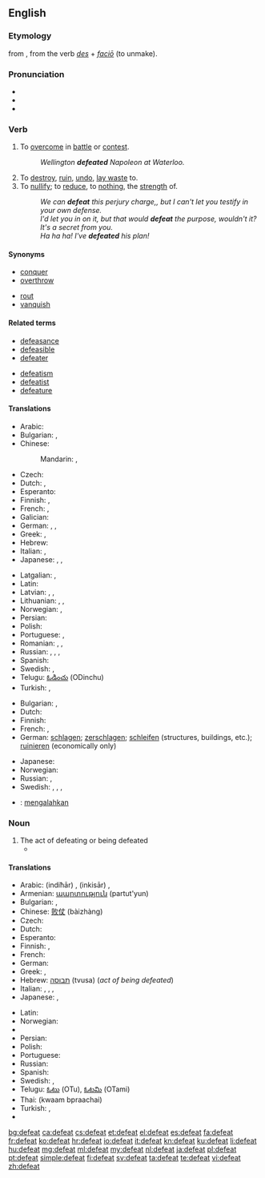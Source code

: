 ==English==

===Etymology===
from {{etyl|fro}} {{term|desfait|lang=fr}}, from the verb {{term|desfaire|lang=fro}} {{etyl|la}} ''[[des]]'' + ''[[facio#Latin|faciō]]'' (to unmake).

===Pronunciation===
* {{IPA|/dɪˈfiːt/}}
* {{audio|en-us-defeat.ogg|Audio (US)}}
* {{rhymes|iːt}}

===Verb===
{{en-verb}} {{transitive}}

# To [[overcome]] in [[battle]] or [[contest]].
#: ''Wellington '''defeated''' Napoleon at Waterloo.''
# To [[destroy]], [[ruin]], [[undo]], [[lay waste]] to.{{rfex}}
# To [[nullify]]; to [[reduce]], to [[nothing]], the [[strength]] of.
#: ''We can '''defeat''' this perjury charge,, but I can't let you testify in your own defense.''
#: ''I'd let you in on it, but that would '''defeat''' the purpose, wouldn't it? It's a secret from you.''
#: ''Ha ha ha! I've '''defeated''' his plan!''

====Synonyms====
{{syn-top}}
* [[conquer]]
* [[overthrow]]
{{syn-mid}}
* [[rout]]
* [[vanquish]]
{{syn-bottom}}

====Related terms====
{{rel-top}}
* [[defeasance]]
* [[defeasible]]
* [[defeater]]
{{rel-mid}}
* [[defeatism]]
* [[defeatist]]
* [[defeature]]
{{rel-bottom}}

====Translations====
{{trans-top|to overcome in battle or contest}}
* Arabic: {{t|ar|غلب|tr=ġálaba}}
* Bulgarian: {{t|bg|разбивам}},  {{t+|bg|побеждавам}}
* Chinese:
*: Mandarin: {{t|cmn|打敗|sc=Hani}},  {{t|cmn|打败|tr=dǎbài|sc=Hani}}
* Czech: {{t-|cs|porazit}}
* Dutch: {{t+|nl|verslaan}}, {{t+|nl|overwinnen}}
* Esperanto: {{t|eo|vinki}}
* Finnish: {{t+|fi|voittaa}}, {{t-|fi|päihittää}}
* French: {{t+|fr|défaire}}, {{t+|fr|vaincre}}
* Galician: {{t+|gl|vencer|xs=Galician}}
* German: {{t+|de|schlagen}}, {{t+|de|besiegen}}, {{t|de|niederringen}}
* Greek: {{t+|el|νικώ|tr=nikó}}, {{t+|el|ανατρέπω|tr=anatrépo}}
* Hebrew: {{t-|he|הביס|tr=hevís}}
* Italian: {{t+|it|sconfiggere}}, {{t+|it|battere}}
* Japanese: {{t-|ja|負かす|tr=まかす, makasu}}, {{t-|ja|やっつける|tr=yattsukeru}},
{{trans-mid}}
* Latgalian: {{tø|ltg|īveikt}}, {{tø|ltg|puorveikt}}
* Latin: {{t-|la|vincere}}
* Latvian: {{t|lv|uzvarēt}}, {{t|lv|sakaut}}, {{t|lv|uzveikt}}
* Lithuanian: {{t|lt|nugalėti}}, {{t|lt|įveikti}}, {{t|lt|sukauti}}
* Norwegian: {{t|no|overvinne}}, {{t|no|beseire}}
* Persian: {{t|fa|شکست دادن|tr=šekast dâdan|sc=fa-Arab}}
* Polish: {{t+|pl|pokonać}}
* Portuguese: {{t-|pt|derrotar}}, {{t|pt|vencer}}
* Romanian: {{t+|ro|învinge}},  {{t-|ro|înfrânge}},  {{t-|ro|bate}}
* Russian: {{t|ru|побеждать|tr=pobeždát’}} {{impf}}, {{t+|ru|победить|tr=pobedít’}} {{pf.}}, {{t|ru|разбивать|tr=razbivát’|sc=Cyrl}} {{impf}}, {{t|ru|разбить|tr=razbít’|sc=Cyrl}} {{pf.}}
* Spanish: {{t-|es|derrotar}}
* Swedish: {{t+|sv|besegra}}, {{t+|sv|övervinna}}
* Telugu: [[ఓడించు]] (ODinchu)
* Turkish: {{t+|tr|yenmek}}, {{t|tr|mağlup etmek}}
{{trans-bottom}}

{{trans-top|to destroy}}
* Bulgarian: {{t|bg|разрушавам}},  {{t+|bg|унищожавам}}
* Dutch: {{t+|nl|vernietigen}}
* Finnish: {{t+|fi|tuhota}}
* French: {{t+|fr|détruire}}, {{t+|fr|ruiner}}
* German: [[schlagen]]; [[zerschlagen]]; [[schleifen]] (structures, buildings, etc.); [[ruinieren]] (economically only)
{{trans-mid}}
* Japanese: {{t-|ja|倒す|tr=たおす, taosu}}
* Norwegian: {{t+|no|ødelegge}}
* Russian: {{t|ru|разрушать|tr=razrušát'}} {{impf}}, {{t+|ru|разрушить|tr=razrúšit'}} {{pf.}}
* Swedish: {{t|sv|ödelägga}}, {{t|sv|förstöra}}, {{t|sv|tillintetgöra}}, {{t|sv|ruinera}}
{{trans-bottom}}

{{trans-top|to nullify}}
{{trans-mid}}
{{trans-bottom}}

{{checktrans-top}}
* {{ttbc|id}}: [[mengalahkan]]
{{trans-bottom}}

===Noun===
{{en-noun}}

# The act of defeating or being defeated
#*{{quote-news
|year=2012
|date=May 13
|author=Alistair Magowan
|title=Sunderland 0-1 Man Utd
|work=BBC Sport
|url=http://www.bbc.co.uk/sport/0/football/17973162
|page=
|passage=Two '''defeats''' in five games coming into this contest, and a draw with Everton, ultimately cost Sir Alex Ferguson's side in what became the most extraordinary finale to the league championship since Arsenal beat Liverpool at Anfield in 1989.}}

====Translations====
{{trans-top|the act of defeating or being defeated}}
* Arabic: {{Arab|[[اندحار]]}} (indiħār) {{m}}, {{Arab|[[انكسار]]}} (inkisār) {{m}},  {{t|ar|هزيمة|f|tr=haziima}}
* Armenian: [[պարտություն]] (partut'yun)
* Bulgarian: {{t+|bg|поражение|n}},  {{t|bg|унищожение|n}}
* Chinese: [[败仗]] (bàizhàng)
* Czech: {{t-|cs|porážka|f}}
* Dutch: {{t+|nl|nederlaag}}
* Esperanto: {{t-|eo|malvenko|xs=Esperanto}}
* Finnish: {{t+|fi|tappio}}, {{t-|fi|häviö}}
* French: {{t+|fr|défaite|f}}
* German: {{t+|de|Niederlage|f}}
* Greek: {{t+|el|ήττα|f}}, {{t+|el|ακύρωση|f}}
* Hebrew: [[תבוסה]] (tvusa) {{f}} (''act of being defeated'')
* Italian: {{t-|it|sconfitta|f}}, {{t+|it|disfatta|f}}, {{t+|it|fallimento|m}}, {{t+|it|insuccesso|m}}
* Japanese: {{t|ja|敗北|sc=Jpan}}, {{t|ja|挫折|sc=Jpan}}
{{trans-mid}}
* Latin: {{t-|la|clades|f}}
* Norwegian: {{t|no|nederlag|n}}
* {{trreq|ang}}
* Persian: {{t+|fa|شکست دادن|xs=Persian}}
* Polish: {{t-|pl|porażka|f}}
* Portuguese: {{t+|pt|derrota|f}}
* Russian: {{t+|ru|поражение|n|tr=poražénije}}
* Spanish: {{t-|es|derrota|f}}
* Swedish: {{t|sv|nederlag|n}}, {{t|sv|förlust|c}}
* Telugu: [[ఓటు]] (OTu), [[ఓటమి]] (OTami)
* Thai: {{Thai|[[ความปราชัย]]}} (kwaam bpraachai)
* Turkish: {{t|tr|yenilgi}}, {{t|tr|mağlubiyet}}
* {{trreq|vi}}
{{trans-bottom}}

[[bg:defeat]]
[[ca:defeat]]
[[cs:defeat]]
[[et:defeat]]
[[el:defeat]]
[[es:defeat]]
[[fa:defeat]]
[[fr:defeat]]
[[ko:defeat]]
[[hr:defeat]]
[[io:defeat]]
[[it:defeat]]
[[kn:defeat]]
[[ku:defeat]]
[[li:defeat]]
[[hu:defeat]]
[[mg:defeat]]
[[ml:defeat]]
[[my:defeat]]
[[nl:defeat]]
[[ja:defeat]]
[[pl:defeat]]
[[pt:defeat]]
[[simple:defeat]]
[[fi:defeat]]
[[sv:defeat]]
[[ta:defeat]]
[[te:defeat]]
[[vi:defeat]]
[[zh:defeat]]